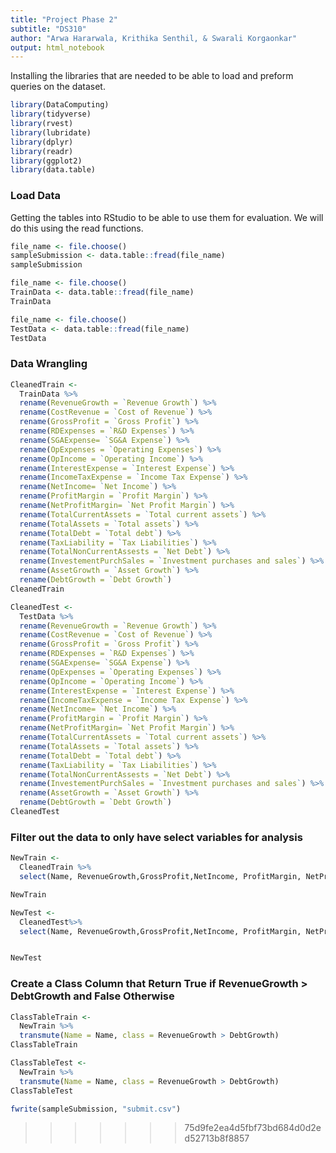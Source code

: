 ```yaml
---
title: "Project Phase 2" 
subtitle: "DS310"
author: "Arwa Hararwala, Krithika Senthil, & Swarali Korgaonkar"
output: html_notebook
---
```


Installing the libraries that are needed to be able to load and preform queries on the dataset.
```r
library(DataComputing)
library(tidyverse)
library(rvest)
library(lubridate)
library(dplyr)
library(readr)
library(ggplot2)
library(data.table)
```


### Load Data
Getting the tables into RStudio to be able to use them for evaluation. We will do this using the read functions. 
```r
file_name <- file.choose()
sampleSubmission <- data.table::fread(file_name)
sampleSubmission
```

```r
file_name <- file.choose()
TrainData <- data.table::fread(file_name)
TrainData
```



```r
file_name <- file.choose()
TestData <- data.table::fread(file_name)
TestData
```


### Data Wrangling

```r

CleanedTrain <-
  TrainData %>%
  rename(RevenueGrowth = `Revenue Growth`) %>%
  rename(CostRevenue = `Cost of Revenue`) %>%
  rename(GrossProfit = `Gross Profit`) %>%
  rename(RDExpenses = `R&D Expenses`) %>%
  rename(SGAExpense= `SG&A Expense`) %>%
  rename(OpExpenses = `Operating Expenses`) %>%
  rename(OpIncome = `Operating Income`) %>%
  rename(InterestExpense = `Interest Expense`) %>%
  rename(IncomeTaxExpense = `Income Tax Expense`) %>%
  rename(NetIncome= `Net Income`) %>%
  rename(ProfitMargin = `Profit Margin`) %>%
  rename(NetProfitMargin= `Net Profit Margin`) %>%
  rename(TotalCurrentAssets = `Total current assets`) %>%
  rename(TotalAssets = `Total assets`) %>%
  rename(TotalDebt = `Total debt`) %>%
  rename(TaxLiability = `Tax Liabilities`) %>%
  rename(TotalNonCurrentAssests = `Net Debt`) %>%
  rename(InvestementPurchSales = `Investment purchases and sales`) %>%
  rename(AssetGrowth = `Asset Growth`) %>%
  rename(DebtGrowth = `Debt Growth`) 
CleanedTrain

```

```r
CleanedTest <-
  TestData %>%
  rename(RevenueGrowth = `Revenue Growth`) %>%
  rename(CostRevenue = `Cost of Revenue`) %>%
  rename(GrossProfit = `Gross Profit`) %>%
  rename(RDExpenses = `R&D Expenses`) %>%
  rename(SGAExpense= `SG&A Expense`) %>%
  rename(OpExpenses = `Operating Expenses`) %>%
  rename(OpIncome = `Operating Income`) %>%
  rename(InterestExpense = `Interest Expense`) %>%
  rename(IncomeTaxExpense = `Income Tax Expense`) %>%
  rename(NetIncome= `Net Income`) %>%
  rename(ProfitMargin = `Profit Margin`) %>%
  rename(NetProfitMargin= `Net Profit Margin`) %>%
  rename(TotalCurrentAssets = `Total current assets`) %>%
  rename(TotalAssets = `Total assets`) %>%
  rename(TotalDebt = `Total debt`) %>%
  rename(TaxLiability = `Tax Liabilities`) %>%
  rename(TotalNonCurrentAssests = `Net Debt`) %>%
  rename(InvestementPurchSales = `Investment purchases and sales`) %>%
  rename(AssetGrowth = `Asset Growth`) %>%
  rename(DebtGrowth = `Debt Growth`) 
CleanedTest
```

### Filter out the data to only have select variables for analysis
```r
NewTrain <-
  CleanedTrain %>%
  select(Name, RevenueGrowth,GrossProfit,NetIncome, ProfitMargin, NetProfitMargin, TotalDebt, AssetGrowth, DebtGrowth )

NewTrain
```

```r
NewTest <-
  CleanedTest%>%
  select(Name, RevenueGrowth,GrossProfit,NetIncome, ProfitMargin, NetProfitMargin, TotalDebt, AssetGrowth, DebtGrowth )


NewTest
```


### Create a Class Column that Return True if RevenueGrowth > DebtGrowth and False Otherwise
```r
ClassTableTrain <-
  NewTrain %>%
  transmute(Name = Name, class = RevenueGrowth > DebtGrowth)
ClassTableTrain
```

```r
ClassTableTest <-
  NewTrain %>%
  transmute(Name = Name, class = RevenueGrowth > DebtGrowth)
ClassTableTest
```


```r
fwrite(sampleSubmission, "submit.csv")
```
>>>>>>> 75d9fe2ea4d5fbf73bd684d0d2ed52713b8f8857

